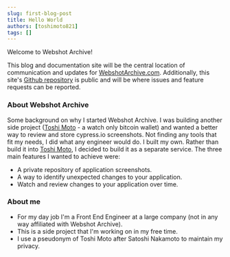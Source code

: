 ```yaml
---
slug: first-blog-post
title: Hello World
authors: [toshimoto821]
tags: []
---
```


Welcome to Webshot Archive!

This blog and documentation site will be the central location of communication and updates for [WebshotArchive.com](https://www.webshotarchive.com). Additionally, this site's [Github repository](https://github.com/toshimoto821/webshot-archive-docs/issues) is public and will be where issues and feature requests can be reported.

<!-- truncate -->

### About Webshot Archive

Some background on why I started Webshot Archive. I was building another side project
([Toshi Moto](https://github.com/toshimoto821/toshi-moto) - a watch only bitcoin wallet)
and wanted a better way to review and store cypress.io screenshots. Not finding any tools that fit my needs,
I did what any engineer would do. I built my own. Rather than build it into [Toshi Moto](https://github.com/toshimoto821/toshi-moto),
I decided to build it as a separate service. The three main features I wanted to achieve were:

- A private repository of application screenshots.
- A way to identify unexpected changes to your application.
- Watch and review changes to your application over time.

### About me

- For my day job I'm a Front End Engineer at a large company (not in any way affiliated with Webshot Archive).
- This is a side project that I'm working on in my free time.
- I use a pseudonym of Toshi Moto after Satoshi Nakamoto to maintain my privacy.
